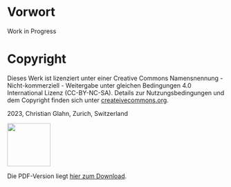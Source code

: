 # Vorwort {.unnumbered}

Work in Progress

# Copyright {.unnumbered}

Dieses Werk ist lizenziert unter einer Creative Commons Namensnennung - Nicht-kommerziell - Weitergabe unter gleichen Bedingungen 4.0 International Lizenz (CC-BY-NC-SA). Details zur Nutzungsbedingungen und dem Copyright finden sich unter [createivecommons.org](https://creativecommons.org/licenses/by-nc-sa/4.0/deed.de).

2023, Christian Glahn, Zurich, Switzerland

[![](kapitel/01-einleitung/figures/by-nc-sa.png){.unnumbered width=100}](https://creativecommons.org/licenses/by-nc-sa/4.0/deed.de)

Die PDF-Version liegt [hier zum Download](https://dxi.ai/daten-organisation/Daten-und-Information.pdf).